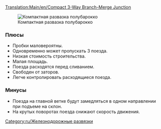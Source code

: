 [[Translation:Main/en/Compact 3-Way Branch-Merge Junction]]{{en/-}}{{ru/Меню развязки}}

[[File:en/6x8 3 Way Split before Merge Junction.png|frame|none|Компактная развазка полубарокко]]

=== Плюсы===
*Пробки маловероятны.
*Одновременно может пропускать 3 поезда.
*Низкая стоимость строительства.
*Малая площадь.
*Поезда расходятся перед сливанием.
*Свободен от заторов.
*Легче контролировать расходящиеся поезда.

=== Минусы===
*Поезда на главной ветке будут замедляться в одном направлении при подъеме на склон.
*На крутых поворотах поезда снижают скорость движения. 

[[Category:ru/Железнодорожные развязки]]